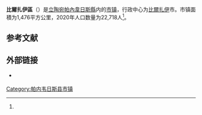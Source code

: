 {{Infobox settlement
| name                    = 比爾扎伊區
| native_name             = Biržų rajono savivaldybė
| native_name_lang        = lt
| settlement_type         = [[立陶宛市镇|市镇]]
| image_skyline           = Catholic church Birzai.jpg
| image_caption           = 比爾扎伊市的天主教堂
| image_flag              = 
| flag_size               = 125px
| image_shield            = Biržai COA.svg
| shield_size             = 75px
| image_map               = Birzai dst.svg
| map_caption             = 比爾扎伊區在立陶宛的位置
| coordinates             = 
| coor_pinpoint           = 
| coordinates_footnotes   = 
| subdivision_type        = [[世界政區索引|国家]]
| subdivision_name        = {{LIT}}
| subdivision_type1       = 传统地区
| subdivision_name1       = [[奥克什泰蒂亚|奥克什泰蒂亚]]
| subdivision_type2       = [[立陶宛縣份|县份]]
| subdivision_name2       = [[帕內韋日斯縣|帕內韋日斯縣]]
| established_title       = 
| established_date        = 
| seat_type               = 行政中心
| seat                    = [[比爾扎伊|比爾扎伊]]
| unit_pref               = Metric
| area_total_km2          = 1476
| area_rank               = 
| area_note               = 
| area_footnotes          = <ref name=VLE>{{cite encyclopedia | encyclopedia = Visuotinė lietuvių enciklopedija | title = Biržų rajono savivaldybė | url = https://www.vle.lt/straipsnis/birzu-rajono-savivaldybe/ | access-date = 2021-07-08 | language = lt | edition =  | date = 2014 | publisher = Mokslo ir enciklopedijų leidybos institutas | volume = 24 | location = Vilnius | archive-date = 2021-10-23 | archive-url = https://web.archive.org/web/20211023032232/https://www.vle.lt/straipsnis/birzu-rajono-savivaldybe/ | dead-url = no }}</ref>
| population_as_of        = 2020年
| population_total        = 22718
| population_density_km2  = auto
| population_note         = 
| population_footnotes    = <ref name=VLE/>
| timezone1               = [[欧洲东部时间|EET]]
| utc_offset1             = +2
| timezone1_DST           = [[欧洲东部夏令时间|EEST]]
| utc_offset1_DST         = +3
| postal_code_type        = 邮政编码
| postal_code             = 
| area_code_type          = 
| area_code               = 450
| iso_code                = 
| website                 = {{URL|https://www.birzai.lt/}}
| footnotes               = 
}}
'''比爾扎伊區'''（{{lang-lt|Biržų rajono savivaldybė}}）是[[立陶宛|立陶宛]][[帕內韋日斯縣|帕內韋日斯縣]]内的[[立陶宛市镇|市镇]]，行政中心为[[比爾扎伊|比爾扎伊]]市。市镇面積为1,476平方公里，2020年人口数量为22,718人<ref name=VLE/>。

== 参考文献 ==
{{Reflist}}

== 外部链接 ==
{{commonscat|Biržai District Municipality|position=left}}
* {{Official site|https://www.birzai.lt/}} {{lt icon}} {{en}}

{{DEFAULTSORT:Birzai}}
[[Category:帕内韦日斯县市镇|Category:帕内韦日斯县市镇]]